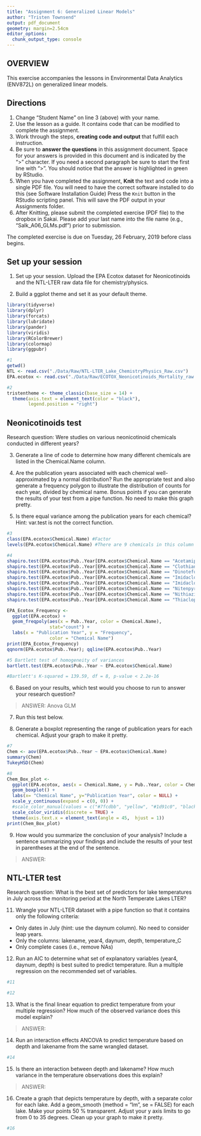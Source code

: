 ```yaml
---
title: "Assignment 6: Generalized Linear Models"
author: "Tristen Townsend"
output: pdf_document
geometry: margin=2.54cm
editor_options: 
  chunk_output_type: console
---
```


## OVERVIEW

This exercise accompanies the lessons in Environmental Data Analytics (ENV872L) on generalized linear models. 

## Directions
1. Change "Student Name" on line 3 (above) with your name.
2. Use the lesson as a guide. It contains code that can be modified to complete the assignment.
3. Work through the steps, **creating code and output** that fulfill each instruction.
4. Be sure to **answer the questions** in this assignment document.
Space for your answers is provided in this document and is indicated by the ">" character.
If you need a second paragraph be sure to start the first line with ">".
You should notice that the answer is highlighted in green by RStudio. 
6. When you have completed the assignment, **Knit** the text and code into a single PDF file.
You will need to have the correct software installed to do this (see Software Installation Guide)
Press the `Knit` button in the RStudio scripting panel.
This will save the PDF output in your Assignments folder.
8. After Knitting, please submit the completed exercise (PDF file) to the dropbox in Sakai. Please add your last name into the file name (e.g., "Salk_A06_GLMs.pdf") prior to submission.

The completed exercise is due on Tuesday, 26 February, 2019 before class begins.

## Set up your session 
1. Set up your session. Upload the EPA Ecotox dataset for Neonicotinoids and the NTL-LTER raw data file for chemistry/physics. 

2. Build a ggplot theme and set it as your default theme.

```r

library(tidyverse)
library(dplyr)
library(forcats)
library(lubridate)
library(pander)
library(viridis)
library(RColorBrewer)
library(colormap)
library(ggpubr)

#1
getwd()
NTL <- read.csv("./Data/Raw/NTL-LTER_Lake_ChemistryPhysics_Raw.csv")
EPA.ecotox <- read.csv("./Data/Raw/ECOTOX_Neonicotinoids_Mortality_raw.csv")

#2
tristentheme <- theme_classic(base_size = 14) +
  theme(axis.text = element_text(color = "black"), 
        legend.position = "right")

```

## Neonicotinoids test
Research question: Were studies on various neonicotinoid chemicals conducted in different years? 

3. Generate a line of code to determine how many different chemicals are listed in the Chemical.Name column.

4. Are the publication years associated with each chemical well-approximated by a normal distribution? Run the appropriate test and also generate a frequency polygon to illustrate the distribution of counts for each year, divided by chemical name. Bonus points if you can generate the results of your test from a pipe function. No need to make this graph pretty.

5. Is there equal variance among the publication years for each chemical? Hint: var.test is not the correct function.

```r
#3
class(EPA.ecotox$Chemical.Name) #Factor
levels(EPA.ecotox$Chemical.Name) #There are 9 chemicals in this column

#4
shapiro.test(EPA.ecotox$Pub..Year[EPA.ecotox$Chemical.Name == "Acetamiprid"])
shapiro.test(EPA.ecotox$Pub..Year[EPA.ecotox$Chemical.Name == "Clothianidin"])
shapiro.test(EPA.ecotox$Pub..Year[EPA.ecotox$Chemical.Name == "Dinotefuran"])
shapiro.test(EPA.ecotox$Pub..Year[EPA.ecotox$Chemical.Name == "Imidacloprid"])
shapiro.test(EPA.ecotox$Pub..Year[EPA.ecotox$Chemical.Name == "Imidaclothiz"])
shapiro.test(EPA.ecotox$Pub..Year[EPA.ecotox$Chemical.Name == "Nitenpyram"])
shapiro.test(EPA.ecotox$Pub..Year[EPA.ecotox$Chemical.Name == "Nithiazine"])
shapiro.test(EPA.ecotox$Pub..Year[EPA.ecotox$Chemical.Name == "Thiacloprid"])

EPA_Ecotox_Frequency <-
  ggplot(EPA.ecotox) +
  geom_freqpoly(aes(x = Pub..Year, color = Chemical.Name),
                stat="count") +
  labs(x = "Publication Year", y = "Frequency", 
                color = "Chemical Name")
print(EPA_Ecotox_Frequency)
qqnorm(EPA.ecotox$Pub..Year); qqline(EPA.ecotox$Pub..Year)

#5 Bartlett test of homogeneity of variances
bartlett.test(EPA.ecotox$Pub..Year ~ EPA.ecotox$Chemical.Name)

#Bartlett's K-squared = 139.59, df = 8, p-value < 2.2e-16

```

6. Based on your results, which test would you choose to run to answer your research question?

> ANSWER: Anova GLM

7. Run this test below. 

8. Generate a boxplot representing the range of publication years for each chemical. Adjust your graph to make it pretty.
```r
#7
Chem <- aov(EPA.ecotox$Pub..Year ~ EPA.ecotox$Chemical.Name)
summary(Chem)
TukeyHSD(Chem)

#8
Chem_Box_plot <-
  ggplot(EPA.ecotox, aes(x = Chemical.Name, y = Pub..Year, color = Chemical.Name)) +
  geom_boxplot() +
  labs(x= "Chemical Name", y="Publication Year", color = NULL) +
  scale_y_continuous(expand = c(0, 0)) +
  #scale_color_manual(values = c("#7fcdbb", "yellow", "#1d91c0", "black", "green", "violet", "pink", "#225ea8", "red")) +
  scale_color_viridis(discrete = TRUE) +
  theme(axis.text.x = element_text(angle = 45,  hjust = 1))
print(Chem_Box_plot)

```


9. How would you summarize the conclusion of your analysis? Include a sentence summarizing your findings and include the results of your test in parentheses at the end of the sentence. 

> ANSWER: 

## NTL-LTER test
Research question: What is the best set of predictors for lake temperatures in July across the monitoring period at the North Temperate Lakes LTER? 

11. Wrangle your NTL-LTER dataset with a pipe function so that it contains only the following criteria: 

* Only dates in July (hint: use the daynum column). No need to consider leap years.
* Only the columns: lakename, year4, daynum, depth, temperature_C
* Only complete cases (i.e., remove NAs)

12. Run an AIC to determine what set of explanatory variables (year4, daynum, depth) is best suited to predict temperature. Run a multiple regression on the recommended set of variables. 

```r
#11

#12

```

13. What is the final linear equation to predict temperature from your multiple regression? How much of the observed variance does this model explain?

> ANSWER: 

14. Run an interaction effects ANCOVA to predict temperature based on depth and lakename from the same wrangled dataset.

```r
#14

```

15. Is there an interaction between depth and lakename? How much variance in the temperature observations does this explain?

> ANSWER: 

16. Create a graph that depicts temperature by depth, with a separate color for each lake. Add a geom_smooth (method = "lm", se = FALSE) for each lake. Make your points 50 % transparent. Adjust your y axis limits to go from 0 to 35 degrees. Clean up your graph to make it pretty. 

```r
#16

```

